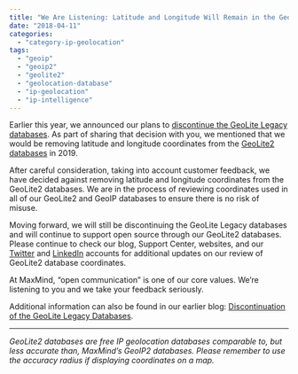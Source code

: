```yaml
---
title: "We Are Listening: Latitude and Longitude Will Remain in the GeoLite2 Databases"
date: "2018-04-11"
categories:
  - "category-ip-geolocation"
tags:
  - "geoip"
  - "geoip2"
  - "geolite2"
  - "geolocation-database"
  - "ip-geolocation"
  - "ip-intelligence"
---
```


Earlier this year, we announced our plans to [discontinue the GeoLite Legacy databases](https://support.maxmind.com/geolite-legacy-discontinuation-notice/). As part of sharing that decision with you, we mentioned that we would be removing latitude and longitude coordinates from the [GeoLite2 databases](https://dev.maxmind.com/geoip/geoip2/geolite2/) in 2019.

After careful consideration, taking into account customer feedback, we have decided against removing latitude and longitude coordinates from the GeoLite2 databases. We are in the process of reviewing coordinates used in all of our GeoLite2 and GeoIP databases to ensure there is no risk of misuse.

Moving forward, we will still be discontinuing the GeoLite Legacy databases and will continue to support open source through our GeoLite2 databases. Please continue to check our blog, Support Center, websites, and our [Twitter](https://twitter.com/maxmind?ref_src=twsrc%5Egoogle%7Ctwcamp%5Eserp%7Ctwgr%5Eauthor) and [LinkedIn](https://www.linkedin.com/company/maxmind) accounts for additional updates on our review of GeoLite2 database coordinates.

At MaxMind, “open communication” is one of our core values. We’re listening to you and we take your feedback seriously.

Additional information can also be found in our earlier blog: [Discontinuation of the GeoLite Legacy Databases](https://blog.maxmind.com/2018/01/02/discontinuation-of-the-geolite-legacy-databases/).

* * *

_GeoLite2 databases are free IP geolocation databases comparable to, but less accurate than, MaxMind’s GeoIP2 databases. Please remember to use the accuracy radius if displaying coordinates on a map._
